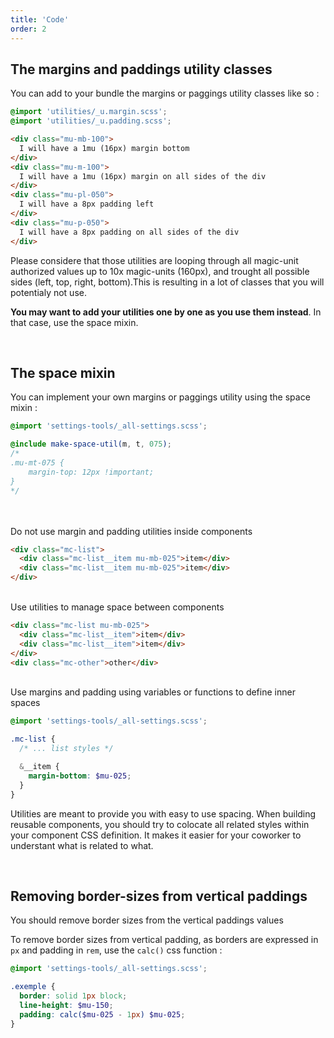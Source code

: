 ```yaml
---
title: 'Code'
order: 2
---
```


## The margins and paddings utility classes

You can add to your bundle the margins or paggings utility classes like so :

```scss
@import 'utilities/_u.margin.scss';
@import 'utilities/_u.padding.scss';
```

<Preview path="margins" />

```html
<div class="mu-mb-100">
  I will have a 1mu (16px) margin bottom
</div>
<div class="mu-m-100">
  I will have a 1mu (16px) margin on all sides of the div
</div>
<div class="mu-pl-050">
  I will have a 8px padding left
</div>
<div class="mu-p-050">
  I will have a 8px padding on all sides of the div
</div>
```

Please considere that those utilities are looping through all magic-unit authorized values up to 10x magic-units (160px), and trought all possible sides (left, top, right, bottom).This is resulting in a lot of classes that you will potentialy not use.

**You may want to add your utilities one by one as you use them instead**. In that case, use the space mixin.

<br />

## The space mixin

You can implement your own margins or paggings utility using the space mixin :

```scss
@import 'settings-tools/_all-settings.scss';

@include make-space-util(m, t, 075);
/*
.mu-mt-075 { 
    margin-top: 12px !important;
}
*/
```

<br />
<br />
<HintItem dont>
  Do not use margin and padding utilities inside components
</HintItem>

```html
<div class="mc-list">
  <div class="mc-list__item mu-mb-025">item</div>
  <div class="mc-list__item mu-mb-025">item</div>
</div>
```

<br />
<HintItem>Use utilities to manage space between components</HintItem>

```html
<div class="mc-list mu-mb-025">
  <div class="mc-list__item">item</div>
  <div class="mc-list__item">item</div>
</div>
<div class="mc-other">other</div>
```

<br />
<HintItem>
  Use margins and padding using variables or functions to define inner spaces
</HintItem>

```scss
@import 'settings-tools/_all-settings.scss';

.mc-list {
  /* ... list styles */

  &__item {
    margin-bottom: $mu-025;
  }
}
```

Utilities are meant to provide you with easy to use spacing.
When building reusable components, you should try to colocate all related styles within your component CSS definition.
It makes it easier for your coworker to understant what is related to what.

<br />

## Removing border-sizes from vertical paddings

<HintItem>
  You should remove border sizes from the vertical paddings values
</HintItem>

To remove border sizes from vertical padding, as borders are expressed in `px` and padding in `rem`, use the `calc()` css function :

```scss
@import 'settings-tools/_all-settings.scss';

.exemple {
  border: solid 1px block;
  line-height: $mu-150;
  padding: calc($mu-025 - 1px) $mu-025;
}
```
